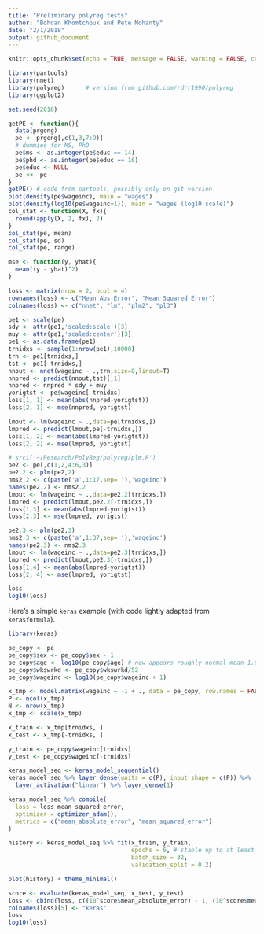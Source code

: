 ```yaml
---
title: "Preliminary polyreg tests"
author: "Bohdan Khomtchouk and Pete Mohanty"
date: "2/1/2018"
output: github_document
---
```



```r
knitr::opts_chunk$set(echo = TRUE, message = FALSE, warning = FALSE, comment = "")
```

```r
library(partools)
library(nnet)
library(polyreg)      # version from github.com/rdrr1990/polyreg
library(ggplot2)

set.seed(2018)

getPE <- function(){
  data(prgeng)
  pe <- prgeng[,c(1,3,7:9)]
  # dummies for MS, PhD
  pe$ms <- as.integer(pe$educ == 14)
  pe$phd <- as.integer(pe$educ == 16)
  pe$educ <- NULL
  pe <<- pe
}
getPE() # code from partools, possibly only on git version
plot(density(pe$wageinc), main = "wages")
plot(density(log10(pe$wageinc+1)), main = "wages (log10 scale)")
col_stat <- function(X, fx){
  round(apply(X, 2, fx), 2)
}
col_stat(pe, mean)
col_stat(pe, sd)
col_stat(pe, range)

mse <- function(y, yhat){
  mean((y - yhat)^2)
}

loss <- matrix(nrow = 2, ncol = 4)
rownames(loss) <- c("Mean Abs Error", "Mean Squared Error")
colnames(loss) <- c("nnet", "lm", "plm2", "pl3")

pe1 <- scale(pe)
sdy <- attr(pe1,'scaled:scale')[3]
muy <- attr(pe1,'scaled:center')[3]
pe1 <- as.data.frame(pe1)
trnidxs <- sample(1:nrow(pe1),10000)
trn <- pe1[trnidxs,]
tst <- pe1[-trnidxs,]
nnout <- nnet(wageinc ~ .,trn,size=8,linout=T)
nnpred <- predict(nnout,tst)[,1]
nnpred <- nnpred * sdy + muy
yorigtst <- pe$wageinc[-trnidxs]
loss[1, 1] <- mean(abs(nnpred-yorigtst))
loss[2, 1] <- mse(nnpred, yorigtst)

lmout <- lm(wageinc ~ .,data=pe[trnidxs,])
lmpred <- predict(lmout,pe[-trnidxs,])
loss[1, 2] <- mean(abs(lmpred-yorigtst))
loss[2, 2] <- mse(lmpred, yorigtst)

# srci('~/Research/PolyReg/polyreg/plm.R')
pe2 <- pe[,c(1,2,4:6,3)]
pe2.2 <- plm(pe2,2)
nms2.2 <- c(paste('a',1:17,sep=''),'wageinc')
names(pe2.2) <- nms2.2
lmout <- lm(wageinc ~ .,data=pe2.2[trnidxs,])
lmpred <- predict(lmout,pe2.2[-trnidxs,])
loss[1,3] <- mean(abs(lmpred-yorigtst))
loss[2,3] <- mse(lmpred, yorigtst)

pe2.3 <- plm(pe2,3)
nms2.3 <- c(paste('a',1:37,sep=''),'wageinc')
names(pe2.3) <- nms2.3
lmout <- lm(wageinc ~ .,data=pe2.3[trnidxs,])
lmpred <- predict(lmout,pe2.3[-trnidxs,])
loss[1,4] <- mean(abs(lmpred-yorigtst))
loss[2, 4] <- mse(lmpred, yorigtst)

loss
log10(loss)
```

Here's a simple `keras` example (with code lightly adapted from `kerasformula`).

```r
library(keras)

pe_copy <- pe
pe_copy$sex <- pe_copy$sex - 1
pe_copy$age <- log10(pe_copy$age) # now appears roughly normal mean 1.6
pe_copy$wkswrkd <- pe_copy$wkswrkd/52
pe_copy$wageinc <- log10(pe_copy$wageinc + 1)

x_tmp <- model.matrix(wageinc ~ -1 + ., data = pe_copy, row.names = FALSE)
P <- ncol(x_tmp)
N <- nrow(x_tmp)
x_tmp <- scale(x_tmp)

x_train <- x_tmp[trnidxs, ]
x_test <- x_tmp[-trnidxs, ]

y_train <- pe_copy$wageinc[trnidxs]
y_test <- pe_copy$wageinc[-trnidxs]

keras_model_seq <- keras_model_sequential()
keras_model_seq %>% layer_dense(units = c(P), input_shape = c(P)) %>%
  layer_activation("linear") %>% layer_dense(1)

keras_model_seq %>% compile(
  loss = loss_mean_squared_error,
  optimizer = optimizer_adam(),
  metrics = c("mean_absolute_error", "mean_squared_error")
)

history <- keras_model_seq %>% fit(x_train, y_train,
                                   epochs = 6, # stable up to at least 25 epochs 
                                   batch_size = 32,
                                   validation_split = 0.2)

plot(history) + theme_minimal()

score <- evaluate(keras_model_seq, x_test, y_test)
loss <- cbind(loss, c((10^score$mean_absolute_error) - 1, (10^score$mean_squared_error) - 1))
colnames(loss)[5] <- "keras"
loss
log10(loss)

```
